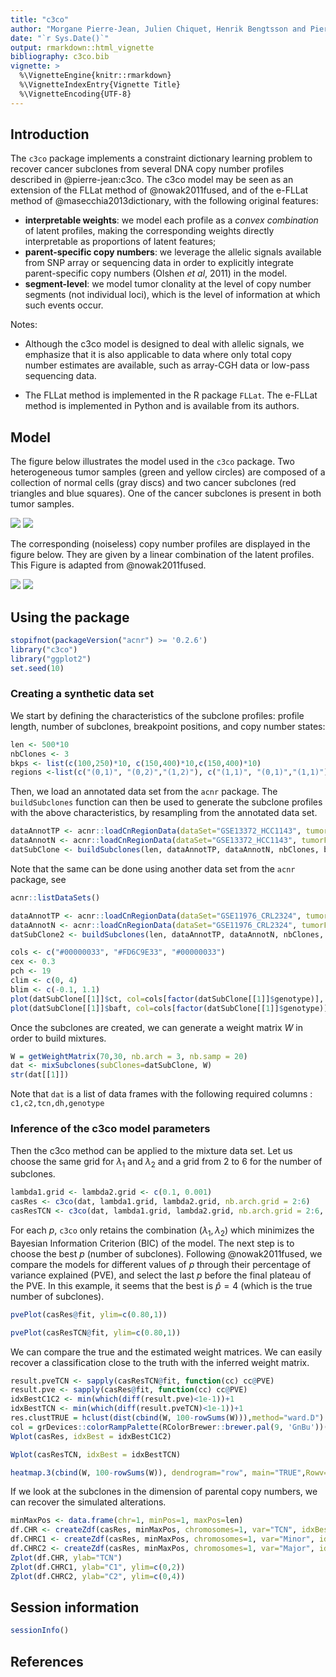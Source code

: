 ```yaml
---
title: "c3co"
author: "Morgane Pierre-Jean, Julien Chiquet, Henrik Bengtsson and Pierre Neuvial"
date: "`r Sys.Date()`"
output: rmarkdown::html_vignette
bibliography: c3co.bib
vignette: >
  %\VignetteEngine{knitr::rmarkdown}
  %\VignetteIndexEntry{Vignette Title}
  %\VignetteEncoding{UTF-8}
---
```


## Introduction

The `c3co` package implements a constraint dictionary learning problem to recover cancer subclones from several DNA copy number profiles described in @pierre-jean:c3co. The c3co model may be seen as an extension of the FLLat method of @nowak2011fused, and of the e-FLLat method of @masecchia2013dictionary, with the following original features:

* **interpretable weights**: we model each profile as a *convex combination* of latent profiles, making the corresponding weights directly interpretable as proportions of latent features;
* **parent-specific copy numbers**: we leverage the allelic signals available from SNP array or sequencing data in order to explicitly integrate parent-specific copy numbers (Olshen *et al*, 2011) in the model. 
* **segment-level**: we model tumor clonality at the level of copy number segments (not individual loci), which is the level of information at which such events occur.

Notes: 

* Although the c3co model is designed to deal with allelic signals, we emphasize that it is also applicable to data where only total copy number estimates are available, such as array-CGH data or low-pass sequencing data.

* The FLLat method is implemented in the R package `FLLat`. The e-FLLat method is implemented in Python and is available from its authors.

## Model 

The figure below illustrates the model used in the `c3co` package. Two heterogeneous tumor samples (green and yellow circles) are composed of a collection of normal cells (gray discs) and two cancer subclones (red triangles and blue squares). One of the cancer subclones is present in both tumor samples. 

![](img/features.png)
![](img/features2.png)

The corresponding (noiseless) copy number profiles are displayed in the figure below. They are given by a linear combination of the latent profiles. This Figure is adapted from @nowak2011fused.

![](img/model.png)
![](img/model2.png)


## Using the package
```r
stopifnot(packageVersion("acnr") >= '0.2.6')
library("c3co")
library("ggplot2")
set.seed(10)
```

### Creating a synthetic data set

We start by defining the characteristics of the subclone profiles: profile length, number of subclones, breakpoint positions, and copy number states:

```r
len <- 500*10
nbClones <- 3
bkps <- list(c(100,250)*10, c(150,400)*10,c(150,400)*10)
regions <-list(c("(0,1)", "(0,2)","(1,2)"), c("(1,1)", "(0,1)","(1,1)"), c("(0,2)", "(0,1)","(1,1)"))
```

Then, we load an annotated data set from the `acnr` package.  The `buildSubclones` function can then be used to generate the subclone profiles with the above characteristics, by resampling from the annotated data set.

```r
dataAnnotTP <- acnr::loadCnRegionData(dataSet="GSE13372_HCC1143", tumorFraction=1)
dataAnnotN <- acnr::loadCnRegionData(dataSet="GSE13372_HCC1143", tumorFraction=0)
datSubClone <- buildSubclones(len, dataAnnotTP, dataAnnotN, nbClones, bkps, regions)
```
 
Note that the same can be done using another data set from the `acnr` package, see

```r
acnr::listDataSets()
```

 
```r
dataAnnotTP <- acnr::loadCnRegionData(dataSet="GSE11976_CRL2324", tumorFraction=1)
dataAnnotN <- acnr::loadCnRegionData(dataSet="GSE11976_CRL2324", tumorFraction=0)
datSubClone2 <- buildSubclones(len, dataAnnotTP, dataAnnotN, nbClones, bkps, regions)
```

```r
cols <- c("#00000033", "#FD6C9E33", "#00000033")
cex <- 0.3
pch <- 19 
clim <- c(0, 4)
blim <- c(-0.1, 1.1)
plot(datSubClone[[1]]$ct, col=cols[factor(datSubClone[[1]]$genotype)], cex=cex, pch=pch, ylab="TCN", ylim=clim, main="PSCN profile of one simulated subclone")
plot(datSubClone[[1]]$baft, col=cols[factor(datSubClone[[1]]$genotype)], cex=cex, pch=pch, ylab="BAF", ylim=blim)
```

Once the subclones are created, we can generate a weight matrix $W$ in order to build mixtures.

```r
W = getWeightMatrix(70,30, nb.arch = 3, nb.samp = 20)
dat <- mixSubclones(subClones=datSubClone, W)
str(dat[[1]])
```

Note that `dat` is a list of data frames with the following required columns : `c1,c2,tcn,dh,genotype`

### Inference of the c3co model parameters

Then the c3co method can be applied to the mixture data set. Let us choose the same grid for $\lambda_1$ and $\lambda_2$ and a grid from 2 to 6 for the number of subclones.

```r
lambda1.grid <- lambda2.grid <- c(0.1, 0.001)
casRes <- c3co(dat, lambda1.grid, lambda2.grid, nb.arch.grid = 2:6)
casResTCN <- c3co(dat, lambda1.grid, lambda2.grid, nb.arch.grid = 2:6, stat="TCN")
```

For each $p$,  `c3co` only retains the combination $(\lambda_1, \lambda_2)$ which minimizes the Bayesian Information Criterion (BIC) of the model. The next step is to choose the best $p$ (number of subclones). Following @nowak2011fused, we compare the models for different values of $p$ through their percentage of variance explained (PVE), and select the last $p$ before the final plateau of the PVE. In this example, it seems that the best is $\hat{p}=4$ (which is the true number of subclones).

```r
pvePlot(casRes@fit, ylim=c(0.80,1))

```
```r
pvePlot(casResTCN@fit, ylim=c(0.80,1))
```

We can compare the true and the estimated weight matrices. We can easily recover a classification close to the truth with the inferred weight matrix. 

```r
result.pveTCN <- sapply(casResTCN@fit, function(cc) cc@PVE)
result.pve <- sapply(casRes@fit, function(cc) cc@PVE)
idxBestC1C2 <- min(which(diff(result.pve)<1e-1))+1
idxBestTCN <- min(which(diff(result.pveTCN)<1e-1))+1
res.clustTRUE = hclust(dist(cbind(W, 100-rowSums(W))),method="ward.D")
col = grDevices::colorRampPalette(RColorBrewer::brewer.pal(9, 'GnBu'))(100)
Wplot(casRes, idxBest = idxBestC1C2)
```
```r
Wplot(casResTCN, idxBest = idxBestTCN)
```
```r
heatmap.3(cbind(W, 100-rowSums(W)), dendrogram="row", main="TRUE",Rowv=as.dendrogram(res.clustTRUE), col=col,scale="none")
```


If we look at the subclones in the dimension of parental copy numbers, we can recover the simulated alterations.

```r
minMaxPos <- data.frame(chr=1, minPos=1, maxPos=len)
df.CHR <- createZdf(casRes, minMaxPos, chromosomes=1, var="TCN", idxBest = idxBestC1C2)
df.CHRC1 <- createZdf(casRes, minMaxPos, chromosomes=1, var="Minor", idxBest = idxBestC1C2)
df.CHRC2 <- createZdf(casRes, minMaxPos, chromosomes=1, var="Major", idxBest = idxBestC1C2)
Zplot(df.CHR, ylab="TCN")
Zplot(df.CHRC1, ylab="C1", ylim=c(0,2))
Zplot(df.CHRC2, ylab="C2", ylim=c(0,4))
```

## Session information

```r
sessionInfo()
```

## References


